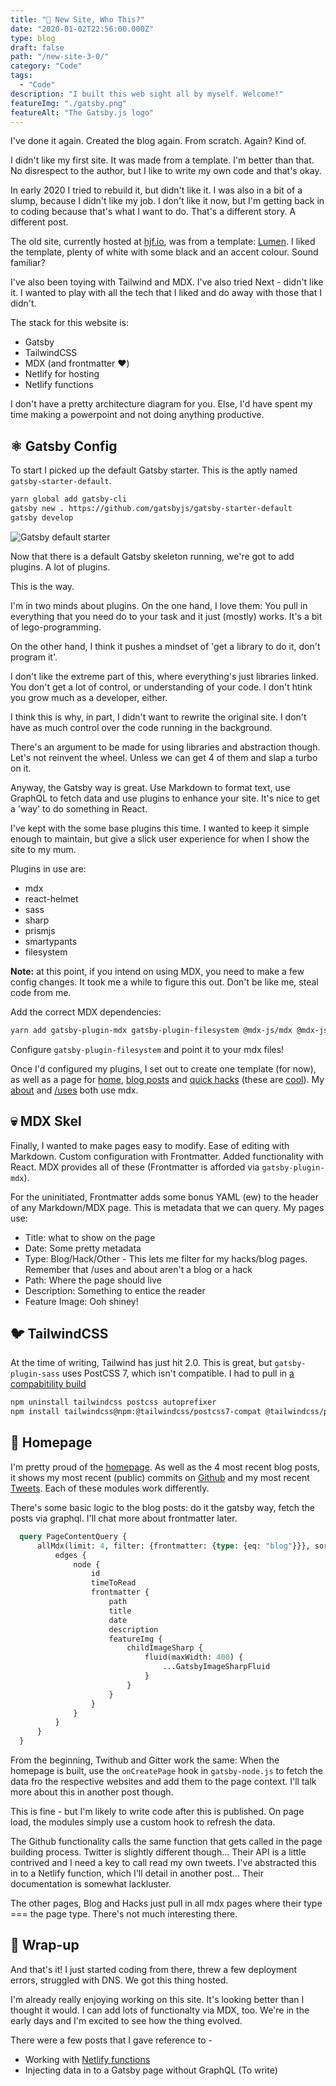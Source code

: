 ```yaml
---
title: "🧐 New Site, Who This?"
date: "2020-01-02T22:56:00.000Z"
type: blog
draft: false
path: "/new-site-3-0/"
category: "Code"
tags:
  - "Code"
description: "I built this web sight all by myself. Welcome!"
featureImg: "./gatsby.png"
featureAlt: "The Gatsby.js logo"
---
```


I've done it again. Created the blog again. From scratch. Again? Kind of.

I didn't like my first site. It was made from a template. I'm better than that. No disrespect to the author, but I like to write my own code and that's okay.

In early 2020 I tried to rebuild it, but didn't like it. I was also in a bit of a slump, because I didn't like my job. I don't like it now, but I'm getting back in to coding because that's what I want to do. That's a different story. A different post.

The old site, currently hosted at [hjf.io](https://hjf.io), was from a template: [Lumen](https://www.gatsbyjs.com/starters/alxshelepenok/gatsby-starter-lumen). I liked the template, plenty of white with some black and an accent colour. Sound familiar?

I've also been toying with Tailwind and MDX. I've also tried Next - didn't like it. I wanted to play with all the tech that I liked and do away with those that I didn't. 

The stack for this website is:
* Gatsby
* TailwindCSS
* MDX (and frontmatter ❤️)
* Netlify for hosting
* Netlify functions

I don't have a pretty architecture diagram for you. Else, I'd have spent my time making a powerpoint and not doing anything productive.


## ⚛️ Gatsby Config

To start I picked up the default Gatsby starter. This is the aptly named `gatsby-starter-default`.

```bash
yarn global add gatsby-cli
gatsby new . https://github.com/gatsbyjs/gatsby-starter-default
gatsby develop
```

![Gatsby default starter](./gatsby-default-starter.png)

Now that there is a default Gatsby skeleton running, we're got to add plugins. A lot of plugins. 

This is the way.

I'm in two minds about plugins. On the one hand, I love them: You pull in everything that you need do to your task and it just (mostly) works. It's a bit of lego-programming. 

On the other hand, I think it pushes a mindset of 'get a library to do it, don't program it'. 

I don't like the extreme part of this, where everything's just libraries linked. You don't get a lot of control, or understanding of your code. I don't htink you grow much as a developer, either.

I think this is why, in part, I didn't want to rewrite the original site. I don't have as much control over the code running in the background. 

There's an argument to be made for using libraries and abstraction though. Let's not reinvent the wheel. Unless we can get 4 of them and slap a turbo on it.

Anyway, the Gatsby way is great. Use Markdown to format text, use GraphQL to fetch data and use plugins to enhance your site. It's nice to get a 'way' to do something in React.

I've kept with the some base plugins this time. I wanted to keep it simple enough to maintain, but give a slick user experience for when I show the site to my mum. 

Plugins in use are:
* mdx
* react-helmet
* sass
* sharp
* prismjs
* smartypants
* filesystem

**Note:** at this point, if you intend on using MDX, you need to make a few config changes. It took me a while to figure this out. Don't be like me, steal code from me.

Add the correct MDX dependencies:

```bash
yarn add gatsby-plugin-mdx gatsby-plugin-filesystem @mdx-js/mdx @mdx-js/react
```

Configure `gatsby-plugin-filesystem` and point it to your mdx files!

Once I'd configured my plugins, I set out to create one template (for now), as well as a page for [home](/), [blog posts](/blog) and [quick hacks](/hacks) (these are [cool](/hacks)). My [about](/about) and [/uses](/uses) both use mdx.

## 💀 MDX Skel

Finally, I wanted to make pages easy to modify. Ease of editing with Markdown. Custom configuration with Frontmatter. Added functionality with React. MDX provides all of these (Frontmatter is afforded via `gatsby-plugin-mdx`).

For the uninitiated, Frontmatter adds some bonus YAML (ew) to the header of any Markdown/MDX page. This is metadata that we can query. My pages use:
* Title: what to show on the page
* Date: Some pretty metadata 
* Type: Blog/Hack/Other - This lets me filter for my hacks/blog pages. Remember that /uses and about aren't a blog or a hack
* Path: Where the page should live
* Description: Something to entice the reader
* Feature Image: Ooh shiney!


## 🐦 TailwindCSS 

At the time of writing, Tailwind has just hit 2.0. This is great, but `gatsby-plugin-sass` uses PostCSS 7, which isn't compatible. I had to pull in [a compabitility build](https://tailwindcss.com/docs/installation#post-css-7-compatibility-build)

```bash
npm uninstall tailwindcss postcss autoprefixer
npm install tailwindcss@npm:@tailwindcss/postcss7-compat @tailwindcss/postcss7-compat postcss@^7 autoprefixer@^9
```

## 🏡 Homepage
I'm pretty proud of the [homepage](/). As well as the 4 most recent blog posts, it shows my most recent (public) commits on [Github](https://github.com/hjfitz) and my most recent [Tweets](https://twitter.com/__hjf). Each of these modules work differently.

There's some basic logic to the blog posts: do it the gatsby way, fetch the posts via graphql. I'll chat more about frontmatter later.

```graphql
  query PageContentQuery {
      allMdx(limit: 4, filter: {frontmatter: {type: {eq: "blog"}}}, sort: {fields: frontmatter___date, order: DESC}) {
          edges {
              node {
                  id
                  timeToRead
                  frontmatter {
                      path
                      title
                      date
                      description
                      featureImg {
                          childImageSharp {
                              fluid(maxWidth: 400) {
                                  ...GatsbyImageSharpFluid
                              }
                          }
                      }
                  }
              }
          }
      }
  }
```

From the beginning, Twithub and Gitter work the same: When the homepage is built, use the `onCreatePage` hook in `gatsby-node.js` to fetch the data fro the respective websites and add them to the page context. I'll talk more about this in another post though.

This is fine - but I'm likely to write code after this is published. On page load, the modules simply use a custom hook to refresh the data. 

The Github functionality calls the same function that gets called in the page building process. Twitter is slightly different though... Their API is a little contrived and I need a key to call read my own tweets. I've abstracted this in to a Netlify function, which I'll detail in another post... Their documentation is somewhat lackluster.

The other pages, Blog and Hacks just pull in all mdx pages where their type === the page type. There's not much interesting there.

## 🎁 Wrap-up

And that's it! I just started coding from there, threw a few deployment errors, struggled with DNS. We got this thing hosted.

I'm already really enjoying working on this site. It's looking better than I thought it would. I can add lots of functionalty via MDX, too. We're in the early days and I'm excited to see how the thing evolved.

There were a few posts that I gave reference to - 

* Working with [Netlify functions](/netlify-functions/)
* Injecting data in to a Gatsby page without GraphQL (To write)

